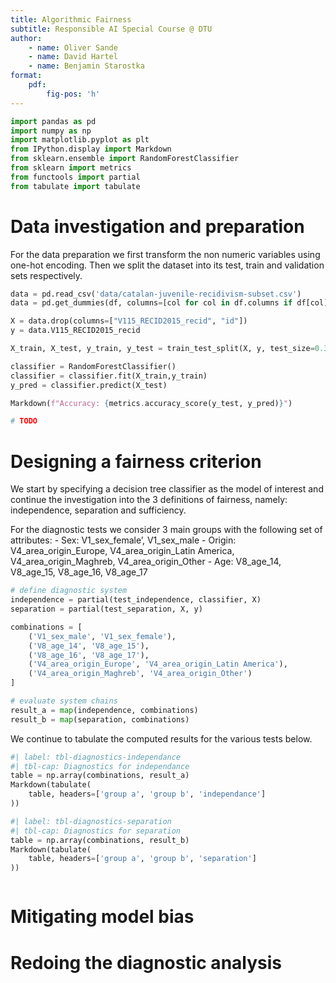 ```yaml
---
title: Algorithmic Fairness
subtitle: Responsible AI Special Course @ DTU
author:
    - name: Oliver Sande
    - name: David Hartel
    - name: Benjamin Starostka
format:
    pdf:
        fig-pos: 'h'
---
```


```python
import pandas as pd
import numpy as np
import matplotlib.pyplot as plt
from IPython.display import Markdown
from sklearn.ensemble import RandomForestClassifier
from sklearn import metrics
from functools import partial
from tabulate import tabulate
```

# Data investigation and preparation
For the data preparation we first transform the non numeric variables using one-hot encoding. Then we split the dataset into its test, train and validation sets respectively.
```python
data = pd.read_csv('data/catalan-juvenile-recidivism-subset.csv')
data = pd.get_dummies(df, columns=[col for col in df.columns if df[col].dtype == "object"])

X = data.drop(columns=["V115_RECID2015_recid", "id"])
y = data.V115_RECID2015_recid

X_train, X_test, y_train, y_test = train_test_split(X, y, test_size=0.3, random_state=1, stratify=y)
```

```python
classifier = RandomForestClassifier() 
classifier = classifier.fit(X_train,y_train)
y_pred = classifier.predict(X_test)

Markdown(f"Accuracy: {metrics.accuracy_score(y_test, y_pred)}")
```

<!-- TODO: plot summary info and distributions for sex and origin -->
```python
# TODO
```

# Designing a fairness criterion

We start by specifying a decision tree classifier as the model of interest 
and continue the investigation into the 3 definitions of fairness, namely: independence, separation and sufficiency.

<!-- TODO: tabulate the variables, groups comparison and model results -->
For the diagnostic tests we consider 3 main groups with the following set of attributes:
- Sex: V1_sex_female', V1_sex_male
- Origin: V4_area_origin_Europe, V4_area_origin_Latin America, V4_area_origin_Maghreb, V4_area_origin_Other
- Age: V8_age_14, V8_age_15, V8_age_16, V8_age_17

```python
# define diagnostic system
independence = partial(test_independence, classifier, X)
separation = partial(test_separation, X, y)

combinations = [
    ('V1_sex_male', 'V1_sex_female'),
    ('V8_age_14', 'V8_age_15'),
    ('V8_age_16', 'V8_age_17'),
    ('V4_area_origin_Europe', 'V4_area_origin_Latin America'),
    ('V4_area_origin_Maghreb', 'V4_area_origin_Other')
]

# evaluate system chains
result_a = map(independence, combinations)
result_b = map(separation, combinations)
```

<!-- TODO: tabulate the fairness test results for all experiments -->
We continue to tabulate the computed results for the various tests below.
```python
#| label: tbl-diagnostics-independance
#| tbl-cap: Diagnostics for independance
table = np.array(combinations, result_a)
Markdown(tabulate(
    table, headers=['group a', 'group b', 'independance']
))
```

```python
#| label: tbl-diagnostics-separation
#| tbl-cap: Diagnostics for separation
table = np.array(combinations, result_b)
Markdown(tabulate(
    table, headers=['group a', 'group b', 'separation']
))
```

<!-- TODO: investigate the ROC curve -->
```python

```

<!-- TODO: formulate the criteria based on findings -->

# Mitigating model bias

# Redoing the diagnostic analysis
